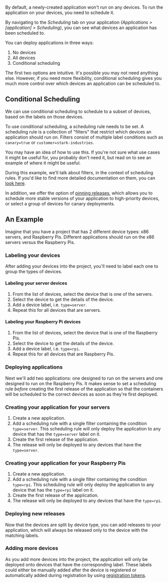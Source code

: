 
<Docs title="Scheduling">

By default, a newly-created application won't run on any devices. To run the application on your devices, you need to schedule it.

By navigating to the _Scheduling_ tab on your application _(Applications > [application] > Scheduling)_, you can see what devices an application has been scheduled to.

You can deploy applications in three ways:

1. No devices
2. All devices
3. Conditional scheduling

The first two options are intuitive. It's possible you may not need anything else. However, if you need more flexibility, conditional scheduling gives you much more control over which devices an application can be scheduled to.

## Conditional Scheduling

We can use conditional scheduling to schedule to a subset of devices, based on the labels on those devices.

To use conditional scheduling, a scheduling rule needs to be set. A scheduling rule is a collection of "filters" that restrict which devices an application should run on. Filters consist of multiple label conditions such as `canary=true` or `customer=stark-industries`.

You may have an idea of how to use this. If you're not sure what use cases it might be useful for, you probably don't need it, but read on to see an example of where it might be useful.

During this example, we'll talk about filters, in the context of scheduling rules. If you'd like to find more detailed documentation on them, you can [look here](/docs/managing/filters).

In addition, we offer the option of [pinning releases](/docs/deploying/release-pinning), which allows you to schedule more stable versions of your application to high-priority devices, or select a group of devices for canary deployments.

## An Example

Imagine that you have a project that has 2 different device types: x86 servers, and Raspberry Pis. Different applications should run on the x86 servers versus the Raspberry Pis.

### Labeling your devices

After adding your devices into the project, you'll need to label each one to group the types of devices.

#### Labeling your server devices

1. From the list of devices, select the device that is one of the servers.
2. Select the device to get the details of the device.
3. Add a device label, i.e. `type=server`.
4. Repeat this for all devices that are servers.

#### Labeling your Raspberry Pi devices

1. From the list of devices, select the device that is one of the Raspberry Pis.
2. Select the device to get the details of the device.
3. Add a device label, i.e. `type=rpi`.
4. Repeat this for all devices that are Raspberry Pis.

### Deploying applications

Next we'll add two applications: one designed to run on the servers and one designed to run on the Raspberry Pis. It makes sense to set a scheduling rule _before_ creating the first release of the application so that the containers will be scheduled to the correct devices as soon as they're first deployed.

### Creating your application for your servers

1. Create a new application.
2. Add a scheduling rule with a single filter containing the condition `type=server`. This scheduling rule will only deploy the application to any device that has the `type=server` label on it.
3. Create the first release of the application.
4. The release will only be deployed to any devices that have the `type=server`.

### Creating your application for your Raspberry Pis

1. Create a new application.
2. Add a scheduling rule with a single filter containing the condition `type=rpi`. This scheduling rule will only deploy the application to any device that has the `type=rpi` label on it.
3. Create the first release of the application.
4. The release will only be deployed to any devices that have the `type=rpi`.

### Deploying new releases

Now that the devices are split by device type, you can add releases to your application, which will always be released only to the device with the matching labels.

### Adding more devices

As you add more devices into the project, the application will only be deployed onto devices that have the corresponding label. These labels could either be manually added after the device is registered or automatically added during registration by using [registration tokens](/docs/provisioning).

</Docs>
